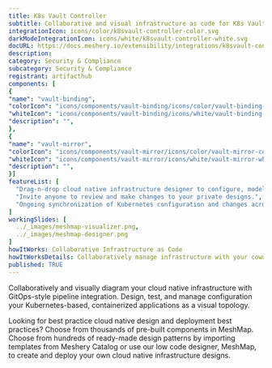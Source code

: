 ```yaml
---
title: K8s Vault Controller
subtitle: Collaborative and visual infrastructure as code for K8s Vault Controller
integrationIcon: icons/color/k8svault-controller-color.svg
darkModeIntegrationIcon: icons/white/k8svault-controller-white.svg
docURL: https://docs.meshery.io/extensibility/integrations/k8svault-controller
description: 
category: Security & Compliance
subcategory: Security & Compliance
registrant: artifacthub
components: [
{
"name": "vault-binding",
"colorIcon": "icons/components/vault-binding/icons/color/vault-binding-color.svg",
"whiteIcon": "icons/components/vault-binding/icons/white/vault-binding-white.svg",
"description": "",
},
{
"name": "vault-mirror",
"colorIcon": "icons/components/vault-mirror/icons/color/vault-mirror-color.svg",
"whiteIcon": "icons/components/vault-mirror/icons/white/vault-mirror-white.svg",
"description": "",
}]
featureList: [
  "Drag-n-drop cloud native infrastructure designer to configure, model, and deploy your workloads.",
  "Invite anyone to review and make changes to your private designs.",
  "Ongoing synchronization of Kubernetes configuration and changes across any number of clusters."
]
workingSlides: [
  ../_images/meshmap-visualizer.png,
  ../_images/meshmap-designer.png
]
howItWorks: Collaborative Infrastructure as Code
howItWorksDetails: Collaboratively manage infrastructure with your coworkers synchronously sharing the same designs.
published: TRUE
---
```

<p>

</p>
<p>
    Collaboratively and visually diagram your cloud native infrastructure with GitOps-style pipeline integration. Design, test, and manage configuration your Kubernetes-based, containerized applications as a visual topology.
</p>
<p>
    Looking for best practice cloud native design and deployment best practices? Choose from thousands of pre-built components in MeshMap. Choose from hundreds of ready-made design patterns by importing templates from Meshery Catalog or use our low code designer, MeshMap, to create and deploy your own cloud native infrastructure designs.
</p>
